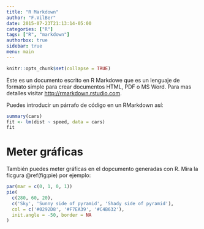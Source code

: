 ```yaml
---
title: "R Markdown"
author: "F.VilBer"
date: 2015-07-23T21:13:14-05:00
categories: ["R"]
tags: ["R", "markdown"]
authorbox: true
sidebar: true
menu: main
---
```


```r
knitr::opts_chunk$set(collapse = TRUE)
```

Este es un documento escrito en R Markdowe que es un lenguaje de formato simple para crear documentos HTML, PDF o MS Word. Para mas detalles visitar <http://rmarkdown.rstudio.com>.

Puedes introducir un párrafo de código en un RMarkdown así:

```r
summary(cars)
fit <- lm(dist ~ speed, data = cars)
fit
```

# Meter gráficas

También puedes meter gráficas en el dopcumento generadas con R. Mira la ficgura \@ref(fig:pie) por ejemplo:

```r
par(mar = c(0, 1, 0, 1))
pie(
  c(280, 60, 20),
  c('Sky', 'Sunny side of pyramid', 'Shady side of pyramid'),
  col = c('#0292D8', '#F7EA39', '#C4B632'),
  init.angle = -50, border = NA
)
```
